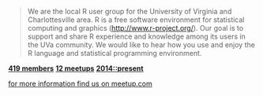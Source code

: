 > We are the local R user group for the University of Virginia and Charlottesville area. R is a free software environment for statistical computing and graphics (<http://www.r-project.org/>). Our goal is to support and share R experience and knowledge among its users in the UVa community. We would like to hear how you use and enjoy the R language and statistical programming environment.

<div class="list-group">
  <a href="#" class="list-group-item">**419 members**</a>
  <a href="#" class="list-group-item">**12 meetups**</a>
  <a href="#" class="list-group-item">**2014::present**</a>
</div>

<a href="https://www.meetup.com/UVa-R-Users-Group/" class="btn btn-default btn-lg btn-block">for more information find us on meetup.com</a>